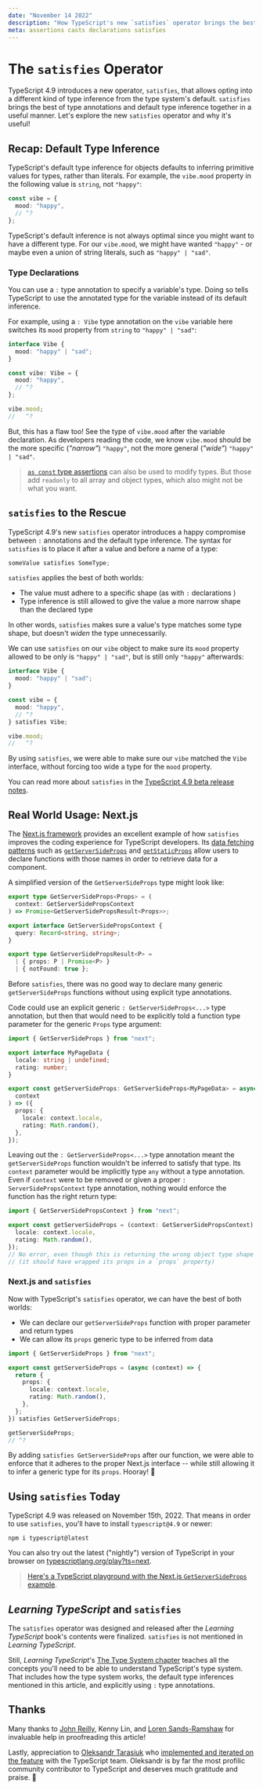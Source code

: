 ```yaml
---
date: "November 14 2022"
description: "How TypeScript's new `satisfies` operator brings the best of type annotations and default type inference."
meta: assertions casts declarations satisfies
---
```



# The `satisfies` Operator

TypeScript 4.9 introduces a new operator, `satisfies`, that allows opting into a different kind of type inference from the type system's default.
`satisfies` brings the best of type annotations and default type inference together in a useful manner.
Let's explore the new `satisfies` operator and why it's useful!

## Recap: Default Type Inference

TypeScript's default type inference for objects defaults to inferring primitive values for types, rather than literals.
For example, the `vibe.mood` property in the following value is `string`, not `"happy"`:

```ts twoslash
const vibe = {
  mood: "happy",
  // ^?
};
```

TypeScript's default inference is not always optimal since you might want to have a different type.
For our `vibe.mood`, we might have wanted `"happy"` - or maybe even a union of string literals, such as `"happy" | "sad"`.

### Type Declarations

You can use a `:` type annotation to specify a variable's type.
Doing so tells TypeScript to use the annotated type for the variable instead of its default inference.

For example, using a `: Vibe` type annotation on the `vibe` variable here switches its `mood` property from `string` to `"happy" | "sad"`:

```ts twoslash
interface Vibe {
  mood: "happy" | "sad";
}

const vibe: Vibe = {
  mood: "happy",
  // ^?
};

vibe.mood;
//   ^?
```

But, this has a flaw too!
See the type of `vibe.mood` after the variable declaration.
As developers reading the code, we know `vibe.mood` should be the more specific (_"narrow"_) `"happy"`, not the more general (_"wide"_) `"happy" | "sad"`.

> [`as const` type assertions](https://www.typescriptlang.org/docs/handbook/release-notes/typescript-3-4.html#const-assertions) can also be used to modify types.
> But those add `readonly` to all array and object types, which also might not be what you want.

## `satisfies` to the Rescue

TypeScript 4.9's new `satisfies` operator introduces a happy compromise between `:` annotations and the default type inference.
The syntax for `satisfies` is to place it after a value and before a name of a type:

```ts
someValue satisfies SomeType;
```

`satisfies` applies the best of both worlds:

- The value must adhere to a specific shape (as with `:` declarations )
- Type inference is still allowed to give the value a more narrow shape than the declared type

In other words, `satisfies` makes sure a value's type matches some type shape, but doesn't _widen_ the type unnecessarily.

We can use `satisfies` on our `vibe` object to make sure its `mood` property allowed to be only is `"happy" | "sad"`, but is still only `"happy"` afterwards:

```ts twoslash
interface Vibe {
  mood: "happy" | "sad";
}

const vibe = {
  mood: "happy",
  // ^?
} satisfies Vibe;

vibe.mood;
//   ^?
```

By using `satisfies`, we were able to make sure our `vibe` matched the `Vibe` interface, without forcing too wide a type for the `mood` property.

You can read more about `satisfies` in the [TypeScript 4.9 beta release notes](https://devblogs.microsoft.com/typescript/announcing-typescript-4-9-beta/#hamilton).

## Real World Usage: Next.js

The [Next.js framework](https://nextjs.org) provides an excellent example of how `satisfies` improves the coding experience for TypeScript developers.
Its [data fetching patterns](https://nextjs.org/docs/basic-features/data-fetching) such as [`getServerSideProps`](https://nextjs.org/docs/basic-features/data-fetching/get-server-side-props) and [`getStaticProps`](https://nextjs.org/docs/basic-features/data-fetching/get-static-props) allow users to declare functions with those names in order to retrieve data for a component.

A simplified version of the `GetServerSideProps` type might look like:

```ts twoslash
export type GetServerSideProps<Props> = (
  context: GetServerSidePropsContext
) => Promise<GetServerSidePropsResult<Props>>;

export interface GetServerSidePropsContext {
  query: Record<string, string>;
}

export type GetServerSidePropsResult<P> =
  | { props: P | Promise<P> }
  | { notFound: true };
```

Before `satisfies`, there was no good way to declare many generic `getServerSideProps` functions without using explicit type annotations.

Code could use an explicit generic `: GetServerSideProps<...>` type annotation, but then that would need to be explicitly told a function type parameter for the generic `Props` type argument:

```ts twoslash
import { GetServerSideProps } from "next";

export interface MyPageData {
  locale: string | undefined;
  rating: number;
}

export const getServerSideProps: GetServerSideProps<MyPageData> = async (
  context
) => ({
  props: {
    locale: context.locale,
    rating: Math.random(),
  },
});
```

Leaving out the `: GetServerSideProps<...>` type annotation meant the `getServerSideProps` function wouldn't be inferred to satisfy that type.
Its `context` parameter would be implicitly type `any` without a type annotation.
Even if `context` were to be removed or given a proper `: ServerSidePropsContext` type annotation, nothing would enforce the function has the right return type:

```ts twoslash
import { GetServerSidePropsContext } from "next";

export const getServerSideProps = (context: GetServerSidePropsContext) => ({
  locale: context.locale,
  rating: Math.random(),
});
// No error, even though this is returning the wrong object type shape
// (it should have wrapped its props in a `props` property)
```

### Next.js and `satisfies`

Now with TypeScript's `satisfies` operator, we can have the best of both worlds:

- We can declare our `getServerSideProps` function with proper parameter and return types
- We can allow its `props` generic type to be inferred from data

```ts twoslash
import { GetServerSideProps } from "next";

export const getServerSideProps = (async (context) => {
  return {
    props: {
      locale: context.locale,
      rating: Math.random(),
    },
  };
}) satisfies GetServerSideProps;

getServerSideProps;
// ^?
```

By adding `satisfies GetServerSideProps` after our function, we were able to enforce that it adheres to the proper Next.js interface -- while still allowing it to infer a generic type for its `props`.
Hooray! 🎉

## Using `satisfies` Today

TypeScript 4.9 was released on November 15th, 2022.
That means in order to use `satisfies`, you'll have to install `typescript@4.9` or newer:

```shell
npm i typescript@latest
```

You can also try out the latest ("nightly") version of TypeScript in your browser on [typescriptlang.org/play?ts=next](https://www.typescriptlang.org/play?ts=next).

> [Here's a TypeScript playground with the Next.js `GetServerSideProps` example](https://www.typescriptlang.org/play?ts=next#code/JYWwDg9gTgLgBAbzgcQKYwMqqgN2x4AE1QAUoIwBnOAXzgDNyQ4AiAO1QA8YWBuAKH5dIsOAGMIbSvADm6LLnxFS5KnAC8cABQBDSgE82Y7RLYwuMAJQaAfIn5w4UdAFcobe48dhVlAFyeXo4ANhBiOsGoAabm3AB0oeGRADQOQU46MMBsMgEAspkAFnFQOmyEECBalqlBNLW0AjTWlJnAlPTAqNRomNh4UATEZBSUAvxyfYqDyiNUAgD0C3AAegD8QA).

## _Learning TypeScript_ and `satisfies`

The `satisfies` operator was designed and released after the _Learning TypeScript_ book's contents were finalized.
`satisfies` is not mentioned in _Learning TypeScript_.

Still, _Learning TypeScript_'s [The Type System chapter](http://localhost:3000/the-type-system) teaches all the concepts you'll need to be able to understand TypeScript's type system.
That includes how the type system works, the default type inferences mentioned in this article, and explicitly using `:` type annotations.

## Thanks

Many thanks to [John Reilly](https://twitter.com/johnny_reilly), Kenny Lin, and [Loren Sands-Ramshaw](https://twitter.com/lorendsr) for invaluable help in proofreading this article!

Lastly, appreciation to [Oleksandr Tarasiuk](https://github.com/a-tarasyuk) who [implemented and iterated on the feature](https://github.com/microsoft/TypeScript/pull/46827) with the TypeScript team.
Oleksandr is by far the most profilic community contributor to TypeScript and deserves much gratitude and praise.
💙
